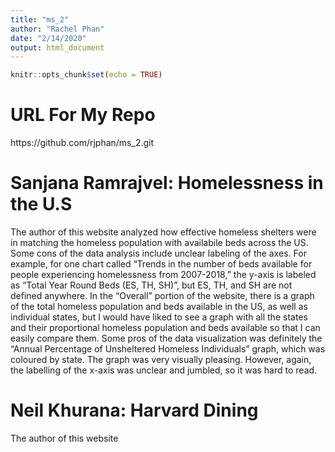 ```yaml
---
title: "ms_2"
author: "Rachel Phan"
date: "2/14/2020"
output: html_document
---
```


```r
knitr::opts_chunk$set(echo = TRUE)
```

# URL For My Repo

https://github.com/rjphan/ms_2.git

# Sanjana Ramrajvel: Homelessness in the U.S

The author of this website analyzed how effective homeless shelters were in matching the homeless population with availabile beds across the US. Some cons of the data analysis include unclear labeling of the axes. For example, for one chart called "Trends in the number of beds available for people experiencing homelessness from 2007-2018," the y-axis is labeled as "Total Year Round Beds (ES, TH, SH)", but ES, TH, and SH are not defined anywhere. In the "Overall" portion of the website, there is a graph of the total homeless population and beds available in the US, as well as individual states, but I would have liked to see a graph with all the states and their proportional homeless population and beds available so that I can easily compare them. Some pros of the data visualization was definitely the "Annual Percentage of Unsheltered Homeless Individuals" graph, which was coloured by state. The graph was very visually pleasing. However, again, the labelling of the x-axis was unclear and jumbled, so it was hard to read.

# Neil Khurana: Harvard Dining

The author of this website
